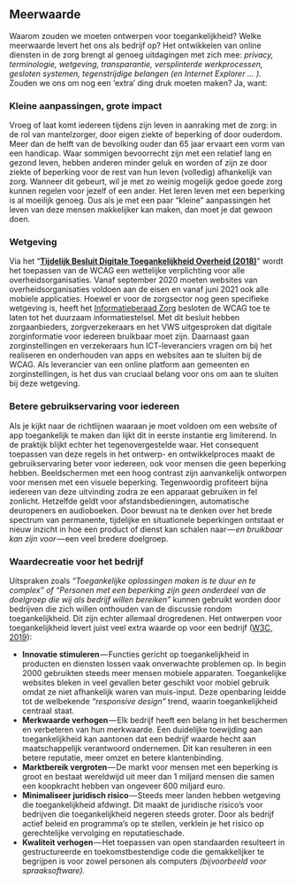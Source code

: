 ## Meerwaarde

Waarom zouden we moeten ontwerpen voor toegankelijkheid? Welke meerwaarde levert het ons als bedrijf op? Het ontwikkelen van online diensten in de zorg brengt al genoeg uitdagingen met zich mee: _privacy, terminologie, wetgeving, transparantie, versplinterde werkprocessen, gesloten systemen, tegenstrijdige belangen (en Internet Explorer … )._ Zouden we ons om nog een ‘extra’ ding druk moeten maken? Ja, want:

### Kleine aanpassingen, grote impact

Vroeg of laat komt iedereen tijdens zijn leven in aanraking met de zorg: in de rol van mantelzorger, door eigen ziekte of beperking of door ouderdom. Meer dan de helft van de bevolking ouder dan 65 jaar ervaart een vorm van een handicap. Waar sommigen bevoorrecht zijn met een relatief lang en gezond leven, hebben anderen minder geluk en worden of zijn ze door ziekte of beperking voor de rest van hun leven (volledig) afhankelijk van zorg. Wanneer dit gebeurt, wil je met zo weinig mogelijk gedoe goede zorg kunnen regelen voor jezelf of een ander. Het leren leven met een beperking is al moeilijk genoeg. Dus als je met een paar “kleine” aanpassingen het leven van deze mensen makkelijker kan maken, dan moet je dat gewoon doen.

### Wetgeving

Via het “**[Tijdelijk Besluit Digitale Toegankelijkheid Overheid (2018)](https://www.digitoegankelijk.nl/beleid/wet-en-regelgeving/huidig-beleid-besluit-digitale-toegankelijkheid)**” wordt het toepassen van de WCAG een wettelijke verplichting voor alle overheidsorganisaties. Vanaf september 2020 moeten websites van overheidsorganisaties voldoen aan de eisen en vanaf juni 2021 ook alle mobiele applicaties. Hoewel er voor de zorgsector nog geen specifieke wetgeving is, heeft het [Informatieberaad Zorg](https://www.informatieberaadzorg.nl/actueel/nieuws/2018/12/12/digitale-toegankelijkheid-in-de-zorg-wordt-het-nieuwe-normaal) besloten de WCAG toe te laten tot het duurzaam informatiestelsel. Met dit besluit hebben zorgaanbieders, zorgverzekeraars en het VWS uitgesproken dat digitale zorginformatie voor iedereen bruikbaar moet zijn.
Daarnaast gaan zorginstellingen en verzekeraars hun ICT-leveranciers vragen om bij het realiseren en onderhouden van apps en websites aan te sluiten bij de WCAG. Als leverancier van een online platform aan gemeenten en zorginstellingen, is het dus van cruciaal belang voor ons om aan te sluiten bij deze wetgeving.

### Betere gebruikservaring voor iedereen

Als je kijkt naar de richtlijnen waaraan je moet voldoen om een website of app toegankelijk te maken dan lijkt dit in eerste instantie erg limiterend. In de praktijk blijkt echter het tegenovergestelde waar. Het consequent toepassen van deze regels in het ontwerp- en ontwikkelproces maakt de gebruikservaring beter voor iedereen, ook voor mensen die geen beperking hebben. Beeldschermen met een hoog contrast zijn aanvankelijk ontworpen voor mensen met een visuele beperking. Tegenwoordig profiteert bijna iedereen van deze uitvinding zodra ze een apparaat gebruiken in fel zonlicht. Hetzelfde geldt voor afstandsbedieningen, automatische deuropeners en audioboeken.
Door bewust na te denken over het brede spectrum van permanente, tijdelijke en situationele beperkingen ontstaat er nieuw inzicht in hoe een product of dienst kan schalen naar — *en bruikbaar kan zijn voor* — een veel bredere doelgroep.

### Waardecreatie voor het bedrijf

Uitspraken zoals _“Toegankelijke oplossingen maken is te duur en te complex” of “Personen met een beperking zijn geen onderdeel van de doelgroep die wij als bedrijf willen bereiken”_ kunnen gebruikt worden door bedrijven die zich willen onthouden van de discussie rondom toegankelijkheid. Dit zijn echter allemaal drogredenen. Het ontwerpen voor toegankelijkheid levert juist veel extra waarde op voor een bedrijf ([W3C, 2019](https://www.w3.org/WAI/business-case/)):

- **Innovatie stimuleren** — Functies gericht op toegankelijkheid in producten en diensten lossen vaak onverwachte problemen op. In begin 2000 gebruikten steeds meer mensen mobiele apparaten. Toegankelijke websites bleken in veel gevallen beter geschikt voor mobiel gebruik omdat ze niet afhankelijk waren van muis-input. Deze openbaring leidde tot de welbekende _“responsive design”_ trend, waarin toegankelijkheid centraal staat.
- **Merkwaarde verhogen** — Elk bedrijf heeft een belang in het beschermen en verbeteren van hun merkwaarde. Een duidelijke toewijding aan toegankelijkheid kan aantonen dat een bedrijf waarde hecht aan maatschappelijk verantwoord ondernemen. Dit kan resulteren in een betere reputatie, meer omzet en betere klantenbinding.
- **Marktbereik vergroten** — De markt voor mensen met een beperking is groot en bestaat wereldwijd uit meer dan 1 miljard mensen die samen een koopkracht hebben van ongeveer 600 miljard euro.
- **Minimaliseer juridisch risico** — Steeds meer landen hebben wetgeving die toegankelijkheid afdwingt. Dit maakt de juridische risico’s voor bedrijven die toegankelijkheid negeren steeds groter. Door als bedrijf actief beleid en programma’s op te stellen, verklein je het risico op gerechtelijke vervolging en reputatieschade.
- **Kwaliteit verhogen** — Het toepassen van open standaarden resulteert in gestructureerde en toekomstbestendige code die gemakkelijker te begrijpen is voor zowel personen als computers _(bijvoorbeeld voor spraaksoftware)._
